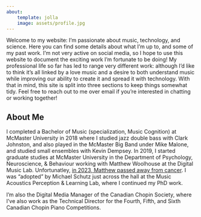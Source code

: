 ```yaml
---
about:
    template: jolla
    image: assets/profile.jpg
---
```


Welcome to my website: I'm passionate about music, technology, and science. Here you can find some details about what I'm up to, and some of my past work. I'm not very active on social media, so I hope to use this website to document the exciting work I'm fortunate to be doing! My professional life so far has led to range very different work: although I'd like to think it's all linked by a love music and a desire to both understand music while improving our ability to create it and spread it with technology. With that in mind, this site is split into three sections to keep things somewhat tidy. Feel free to reach out to me over email if you're interested in chatting or working together!

## About Me

I completed a Bachelor of Music (specialization, Music Cognition) at McMaster University in 2018 where I studied jazz double bass with Clark Johnston, and also played in the McMaster Big Band under Mike Malone, and studied small ensembles with Kevin Dempsey. In 2019, I started graduate studies at McMaster University in the Department of Psychology, Neuroscience, & Behaviour working with Matthew Woolhouse at the Digital Music Lab. Unfortunatley, [in 2023, Matthew passed away from cancer](https://www.mus.cam.ac.uk/news/matthew-woolhouse-1965-2023). I was "adopted" by Michael Schutz just across the hall at the Music Acoustics Perception & Learning Lab, where I continued my PhD work. 

I'm also the Digital Media Manager of the Canadian Chopin Society, where I've also work as the Technical Director for the Fourth, Fifth, and Sixth Canadian Chopin Piano Competitions.
